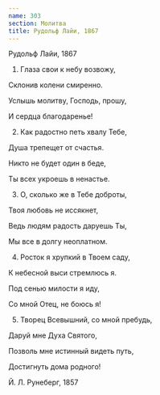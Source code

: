 ```yaml
---
name: 303
section: Молитва
title: Рудольф Лайи, 1867
---
```

Рудольф Лайи, 1867


1. Глаза свои к небу возвожу,

Склонив колени смиренно.

Услышь молитву, Господь, прошу,

И сердца благодаренье!


2. Как радостно петь хвалу Тебе,

Душа трепещет от счастья.

Никто не будет один в беде,

Ты всех укроешь в ненастье.


3. О, сколько же в Тебе доброты,

Твоя любовь не иссякнет,

Ведь людям радость даруешь Ты,

Мы все в долгу неоплатном.


4. Росток я хрупкий в Твоем саду,

К небесной выси стремлюсь я.

Под сенью милости я иду,

Со мной Отец, не боюсь я!


5. Творец Всевышний, со мной пребудь,

Даруй мне Духа Святого,

Позволь мне истинный видеть путь,

Достигнуть дома родного!


Й. Л. Рунеберг, 1857